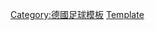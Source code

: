 {{Navbox
|name         = 沙爾克04足球俱樂部
|basestyle = background:#1A3182;color:white;
|title        = [[沙爾克04足球俱樂部|<span style="color: white">-{zh-hans:沙尔克04;zh-hk:史浩克04;zh-tw:沙爾克04;}-</span>]]
|bodyclass = hlist

|group1    = 球隊
|list1     =
* [[沙爾克04足球俱樂部|-{zh-hans:沙尔克04;zh-hk:史浩克04;zh-tw:沙爾克04;}-]]
*[[沙爾克04二隊|沙爾克04二隊]]

|group2    = 主場
|list2     =
*[[費爾廷斯競技場|費爾廷斯]]

|group3    = 相關條目
|list3     =
*[[魯爾區德比|魯爾區德比]]}}
<noinclude>

[[Category:德國足球模板]]
[[Category:沙尔克04足球俱乐部|Template]]

</noinclude>